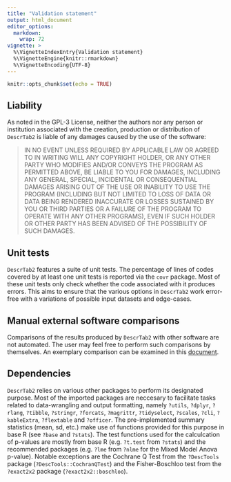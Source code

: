 ```yaml
---
title: "Validation statement"
output: html_document
editor_options: 
  markdown: 
    wrap: 72
vignette: >
  %\VignetteIndexEntry{Validation statement}
  %\VignetteEngine{knitr::rmarkdown}
  %\VignetteEncoding{UTF-8}
---
```


```r
knitr::opts_chunk$set(echo = TRUE)
```

## Liability

As noted in the GPL-3 License, neither the authors nor any person or
institution associated with the creation, production or distribution of
`DescrTab2` is liable of any damages caused by the use of the software:

> IN NO EVENT UNLESS REQUIRED BY APPLICABLE LAW OR AGREED TO IN WRITING
> WILL ANY COPYRIGHT HOLDER, OR ANY OTHER PARTY WHO MODIFIES AND/OR
> CONVEYS THE PROGRAM AS PERMITTED ABOVE, BE LIABLE TO YOU FOR DAMAGES,
> INCLUDING ANY GENERAL, SPECIAL, INCIDENTAL OR CONSEQUENTIAL DAMAGES
> ARISING OUT OF THE USE OR INABILITY TO USE THE PROGRAM (INCLUDING BUT
> NOT LIMITED TO LOSS OF DATA OR DATA BEING RENDERED INACCURATE OR
> LOSSES SUSTAINED BY YOU OR THIRD PARTIES OR A FAILURE OF THE PROGRAM
> TO OPERATE WITH ANY OTHER PROGRAMS), EVEN IF SUCH HOLDER OR OTHER
> PARTY HAS BEEN ADVISED OF THE POSSIBILITY OF SUCH DAMAGES.

## Unit tests

`DescrTab2` features a suite of unit tests. The percentage of
lines of codes covered by at least one unit tests is reported via the
`covr` package.
Most of these unit tests only check whether the code associated with
it produces errors. This aims to ensure that the various options in
`DescrTab2` work error-free with a variations of possible input datasets
and edge-cases.

## Manual external software comparisons

Comparisons of the results produced by `DescrTab2` with other software
are not automated. The user may feel free to perform such comparisons by
themselves. An exemplary comparison can be examined in this
[document](c_other_software_comparison.html).

## Dependencies

`DescrTab2` relies on various other packages to perform its designated purpose.
Most of the imported packages are neccesary to facilitate tasks related to
data-wrangling and output formatting, namely `?utils`, `?dplyr`, `?rlang`, `?tibble`, `?stringr`, `?forcats`, `?magrittr`, `?tidyselect`, `?scales`, `?cli`, `?kableExtra`, `?flextable` and `?officer`.
The pre-implemented summary statistics (mean, sd, etc.) make use of functions
provided for this purpose in base R (see `?base` and `?stats`).
The test functions used for the calculcation of p-values are mostly from
base R (e.g. `?t.test` from `?stats`) and the recommended packages
(e.g. `?lme` from `?nlme` for the Mixed Model Anova p-value).
Notable exceptions are the Cochrane Q Test from the `?DescTools` package (`?DescTools::CochranQTest`)
and the Fisher-Boschloo test from the `?exact2x2` package (`?exact2x2::boschloo`).
